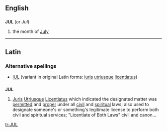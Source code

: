 ==English==

==={{abbreviation}}===
'''JUL'''  (or ''Jul'')

# the month of [[July]]

----

==Latin==

===Alternative spellings===
* [[IUL]] (variant in original Latin forms: [[iuris]] [[utriusque]] [[licentiatus]])

==={{abbreviation}}===
'''JUL'''

# [[juris|Juris]] [[utriusque|Utriusque]] [[licentiatus|Licentiatus]] which indicated the designated matter was [[permitted]] and [[proper]] under all [[civil]] and [[spiritual]] laws; also used to designate someone's or something's legitimate license to perform both civil and spiritual services; "Licentiate of Both Laws" civil and canon…

[[tr:JUL]]